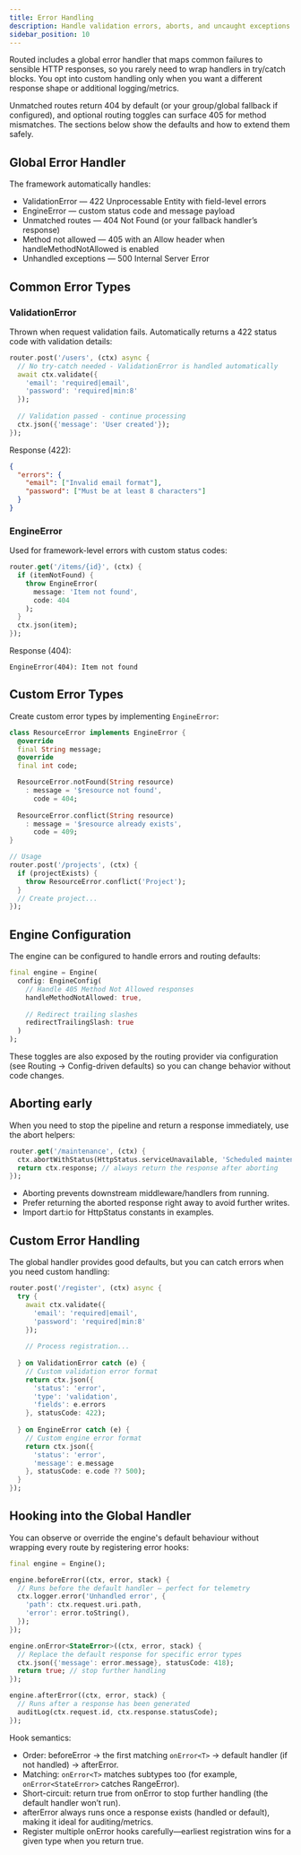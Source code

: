 ```yaml
---
title: Error Handling
description: Handle validation errors, aborts, and uncaught exceptions
sidebar_position: 10
---
```


Routed includes a global error handler that maps common failures to sensible HTTP responses, so you rarely need to wrap handlers in try/catch blocks. You opt into custom handling only when you want a different response shape or additional logging/metrics.

Unmatched routes return 404 by default (or your group/global fallback if configured), and optional routing toggles can surface 405 for method mismatches. The sections below show the defaults and how to extend them safely.

## Global Error Handler

The framework automatically handles:

- ValidationError — 422 Unprocessable Entity with field-level errors
- EngineError — custom status code and message payload
- Unmatched routes — 404 Not Found (or your fallback handler’s response)
- Method not allowed — 405 with an Allow header when handleMethodNotAllowed is enabled
- Unhandled exceptions — 500 Internal Server Error

## Common Error Types

### ValidationError
Thrown when request validation fails. Automatically returns a 422 status code with validation details:

```dart
router.post('/users', (ctx) async {
  // No try-catch needed - ValidationError is handled automatically
  await ctx.validate({
    'email': 'required|email',
    'password': 'required|min:8'
  });
  
  // Validation passed - continue processing
  ctx.json({'message': 'User created'});
});
```

Response (422):
```json
{
  "errors": {
    "email": ["Invalid email format"],
    "password": ["Must be at least 8 characters"]
  }
}
```

### EngineError
Used for framework-level errors with custom status codes:

```dart
router.get('/items/{id}', (ctx) {
  if (itemNotFound) {
    throw EngineError(
      message: 'Item not found',
      code: 404
    );
  }
  ctx.json(item);
});
```

Response (404):
```text
EngineError(404): Item not found
```

## Custom Error Types

Create custom error types by implementing `EngineError`:

```dart
class ResourceError implements EngineError {
  @override
  final String message;
  @override
  final int code;

  ResourceError.notFound(String resource)
    : message = '$resource not found',
      code = 404;
      
  ResourceError.conflict(String resource)
    : message = '$resource already exists',
      code = 409;
}

// Usage
router.post('/projects', (ctx) {
  if (projectExists) {
    throw ResourceError.conflict('Project');
  }
  // Create project...
});
```

## Engine Configuration

The engine can be configured to handle errors and routing defaults:

```dart
final engine = Engine(
  config: EngineConfig(
    // Handle 405 Method Not Allowed responses
    handleMethodNotAllowed: true,
    
    // Redirect trailing slashes
    redirectTrailingSlash: true
  )
);
```

These toggles are also exposed by the routing provider via configuration (see Routing → Config-driven defaults) so you can change behavior without code changes.

## Aborting early

When you need to stop the pipeline and return a response immediately, use the abort helpers:

```dart
router.get('/maintenance', (ctx) {
  ctx.abortWithStatus(HttpStatus.serviceUnavailable, 'Scheduled maintenance');
  return ctx.response; // always return the response after aborting
});
```

- Aborting prevents downstream middleware/handlers from running.
- Prefer returning the aborted response right away to avoid further writes.
- Import dart:io for HttpStatus constants in examples.

## Custom Error Handling

The global handler provides good defaults, but you can catch errors when you need custom handling:

```dart
router.post('/register', (ctx) async {
  try {
    await ctx.validate({
      'email': 'required|email',
      'password': 'required|min:8'
    });
    
    // Process registration...
    
  } on ValidationError catch (e) {
    // Custom validation error format
    return ctx.json({
      'status': 'error',
      'type': 'validation',
      'fields': e.errors
    }, statusCode: 422);
    
  } on EngineError catch (e) {
    // Custom engine error format
    return ctx.json({
      'status': 'error',
      'message': e.message
    }, statusCode: e.code ?? 500);
  }
});
```

## Hooking into the Global Handler

You can observe or override the engine's default behaviour without wrapping every route by registering error hooks:

```dart
final engine = Engine();

engine.beforeError((ctx, error, stack) {
  // Runs before the default handler – perfect for telemetry
  ctx.logger.error('Unhandled error', {
    'path': ctx.request.uri.path,
    'error': error.toString(),
  });
});

engine.onError<StateError>((ctx, error, stack) {
  // Replace the default response for specific error types
  ctx.json({'message': error.message}, statusCode: 418);
  return true; // stop further handling
});

engine.afterError((ctx, error, stack) {
  // Runs after a response has been generated
  auditLog(ctx.request.id, ctx.response.statusCode);
});
```

Hook semantics:

- Order: beforeError → the first matching `onError<T>` → default handler (if not handled) → afterError.
- Matching: `onError<T>` matches subtypes too (for example, `onError<StateError>` catches RangeError).
- Short-circuit: return true from onError to stop further handling (the default handler won’t run).
- afterError always runs once a response exists (handled or default), making it ideal for auditing/metrics.
- Register multiple onError hooks carefully—earliest registration wins for a given type when you return true.

